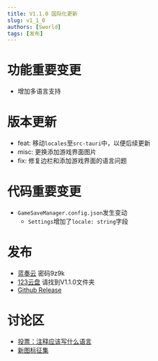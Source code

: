 ```yaml
---
title: V1.1.0 国际化更新
slug: v1_1_0
authors: [Sworld]
tags: [发布]
---
```

# 功能重要变更
- 增加多语言支持

# 版本更新
- feat: 移动`locales`至`src-tauri`中，以便后续更新
- misc: 更换添加游戏界面图片
- fix: 修复边栏和添加游戏界面的语言问题

# 代码重要变更
- `GameSaveManager.config.json`发生变动
    - `Settings`增加了`locale: string`字段

# 发布
- [蓝奏云](https://sworld.lanzouw.com/b01jr6f0uf?password=9z9k) 密码9z9k
- [123云盘](https://www.123pan.com/s/xdcDjv-mq9l.html) 请找到V1.1.0文件夹
- [Github Release](https://github.com/mcthesw/game-save-manager/releases/tag/v1.1.0)

# 讨论区
- [投票：注释应该写什么语言](https://github.com/mcthesw/game-save-manager/discussions/33)
- [新图标征集](https://github.com/mcthesw/game-save-manager/discussions/34)
